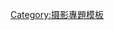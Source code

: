 {{Portal|name=摄影|image=Large_format_camera_lens.png}}<noinclude>

[[Category:摄影專題模板]]
[[Category:維基主題導航模板|{{PAGENAME}}]]